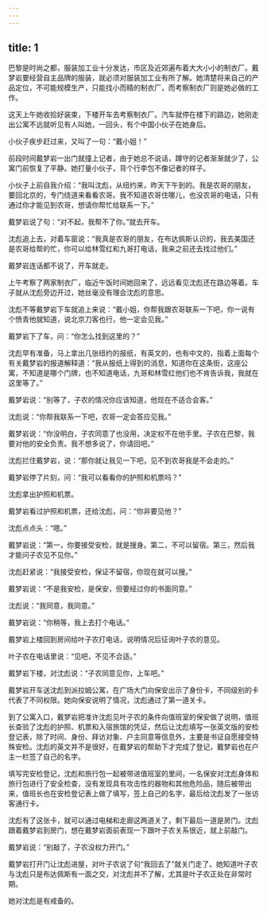 ```yaml
---
---
---
```

title: 1
---



巴黎是时尚之都，服装加工业十分发达，市区及近郊遍布着大大小小的制衣厂。戴梦岩要经营自主品牌的服装，就必须对服装加工业有所了解。她清楚将来自己的产品定位，不可能规模生产，只能找小而精的制衣厂，而考察制衣厂则是她必做的工作。

这天上午她收拾好装束，下楼开车去考察制衣厂。汽车就停在楼下的路边，她刚走出公寓不远就听见有人叫她，一回头，有个中国小伙子在她身后。

小伙子疾步赶过来，又叫了一句：“戴小姐！”

前段时间戴梦岩一出门就撞上记者，由于她总不说话，蹲守的记者渐渐就少了，公寓门前恢复了平静。她打量小伙子，背个行李包不像记者的样子。

小伙子上前自我介绍：“我叫沈彪，从纽约来，昨天下午到的。我是农哥的朋友，要回北京的，专门绕道来看看农哥。我不知道农哥住哪儿，也没农哥的电话，只有通过你才能见到农哥，想请你帮忙给联系一下。”

戴梦岩说了句：“对不起，我帮不了你。”就去开车。

沈彪追上去，对着车窗说：“我真是农哥的朋友，在布达佩斯认识的，我去美国还是农哥给帮的忙，你可以给林雪红和九哥打电话，我来之前还去找过他们。”

戴梦岩连话都不说了，开车就走。

上午考察了两家制衣厂，临近午饭时间她回来了，远远看见沈彪还在路边等着。车子就从沈彪旁边开过，她丝毫没有理会沈彪的意思。

沈彪不等戴梦岩下车就追上来说：“戴小姐，你帮我跟农哥联系一下吧，你一说有个愤青他就知道，说北京刀客也行，他一定会见我。”

戴梦岩下了车，问：“你怎么找到这里的？”

沈彪早有准备，马上拿出几张纽约的报纸，有英文的，也有中文的，指着上面每个有关戴梦岩的报道解释道：“我从报纸上得到的消息，知道你在这条街，这座公寓，不知道是哪个门牌，也不知道电话，九哥和林雪红他们也不肯告诉我，我就在这里等了。”

戴梦岩说：“别等了，子农的情况你应该知道，他现在不适合会客。”

沈彪说：“你帮我联系一下吧，农哥一定会答应见我。”

戴梦岩说：“你没明白，子农同意了也没用，决定权不在他手里。子农在巴黎，我要对他的安全负责。我不想多说了，你请回吧。”

沈彪拦住戴梦岩，说：“那你就让我见一下吧，见不到农哥我是不会走的。”

戴梦岩停了片刻，问：“我可以看看你的护照和机票吗？”

沈彪拿出护照和机票。

戴梦岩看过护照和机票，还给沈彪，问：“你非要见他？”

沈彪点点头：“嗯。”

戴梦岩说：“第一，你要接受安检，就是搜身。第二，不可以留宿。第三，然后我才能问子农见不见你。”

沈彪赶紧说：“我接受安检，保证不留宿，你现在就可以搜。”

戴梦岩说：“不是我安检，是保安，但要经过你的书面同意。”

沈彪说：“我同意，我同意。”

戴梦岩说：“你稍等，我上去打个电话。”

戴梦岩上楼回到房间给叶子农打电话，说明情况后征询叶子农的意见。

叶子农在电话里说：“见吧，不见不合适。”

戴梦岩下楼，对沈彪说：“子农同意见你，上车吧。”

戴梦岩开车送沈彪到派拉姆公寓，在广场大门向保安出示了身份卡，不同级别的卡代表了不同权限。她向保安说明了情况，沈彪通过了第一道关卡。

到了公寓入口，戴梦岩把准许沈彪见叶子农的条件向值班室的保安做了说明，值班长查验了沈彪的护照、机票和入宿旅馆的凭证，然后让沈彪填写一张英文版的安检登记表，除了时间、身份、拜访对象、户主同意等信息外，主要是书证自愿接受特殊安检。沈彪的英文并不是很好，在戴梦岩的帮助下才完成了登记，戴梦岩也在户主一栏签了自己的名字。

填写完安检登记，沈彪和旅行包一起被带进值班室的里间，一名保安对沈彪身体和旅行包进行了安全检查，没有发现具有攻击性的器物和其他危险品，随后被带出来，值班长也在安检登记表上做了填写，签上自己的名字，最后给沈彪发了一张访客通行卡。

沈彪有了这张卡，就可以通过电梯和走廊这两道关了，剩下最后一道是房门。沈彪跟着戴梦岩到房门，想在戴梦岩面前表现一下跟叶子农关系很近，就上前敲门。

戴梦岩说：“别敲了，子农没权力开门。”

戴梦岩打开门让沈彪进屋，对叶子农说了句“我回去了”就关门走了。她知道叶子农与沈彪只是布达佩斯有一面之交，对沈彪并不了解，尤其是叶子农正处在非常时期。

她对沈彪是有戒备的。
